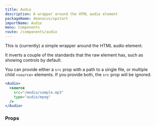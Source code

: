 ```yaml
---
title: Audio
description: A wrapper around the HTML audio element
packageName: deanacus/upstart
importName: Audio
menu: Components
route: /components/audio
---
```



This is (currently) a simple wrapper around the HTML audio element.

It inverts a couple of the standards that the raw element has, such as
showing controls by default.

You can provide either a `src` prop with a path to a single file, or multiple 
child `<source>` elements. If you provide both, the `src` prop will be ignored.

```jsx
<Audio>
  <source
    src="/media/sample.mp3"
    type="audio/mpeg"
  />
</Audio>
```

### Props

<PropsTable component={Audio} />